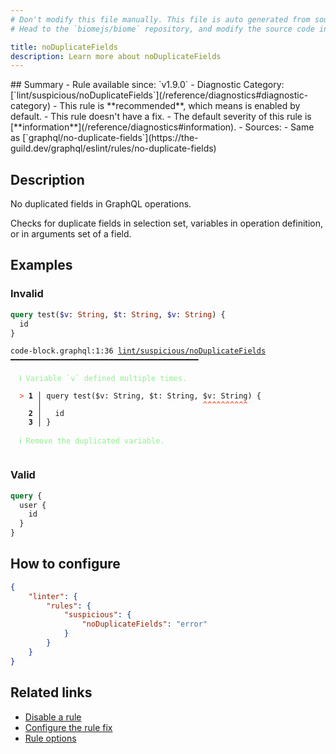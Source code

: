 ```yaml
---
# Don't modify this file manually. This file is auto generated from source, and you will lose your changes next time the website is built.
# Head to the `biomejs/biome` repository, and modify the source code in there.

title: noDuplicateFields
description: Learn more about noDuplicateFields
---
```


<Tabs>
<TabItem label="GraphQL" icon="seti:graphql">
## Summary
- Rule available since: `v1.9.0`
- Diagnostic Category: [`lint/suspicious/noDuplicateFields`](/reference/diagnostics#diagnostic-category)
- This rule is **recommended**, which means is enabled by default.
- This rule doesn't have a fix.
- The default severity of this rule is [**information**](/reference/diagnostics#information).
- Sources: 
  - Same as [`graphql/no-duplicate-fields`](https://the-guild.dev/graphql/eslint/rules/no-duplicate-fields)

## Description
No duplicated fields in GraphQL operations.

Checks for duplicate fields in selection set, variables in operation definition, or in arguments set of a field.

## Examples

### Invalid

```graphql
query test($v: String, $t: String, $v: String) {
  id
}
```

<pre class="language-text"><code class="language-text">code-block.graphql:1:36 <a href="https://biomejs.dev/linter/rules/no-duplicate-fields">lint/suspicious/noDuplicateFields</a> ━━━━━━━━━━━━━━━━━━━━━━━━━━━━━━━━━━━━━━━━━━<br /><br />  <strong><span style="color: lightgreen;">ℹ</span></strong> <span style="color: lightgreen;">Variable `v` defined multiple times.</span><br />  <br />  <strong><span style="color: Tomato;">&gt;</span></strong> <strong>1 │ </strong>query test($v: String, $t: String, $v: String) &#123;<br />   <strong>   │ </strong>                                   <strong><span style="color: Tomato;">^</span></strong><strong><span style="color: Tomato;">^</span></strong><strong><span style="color: Tomato;">^</span></strong><strong><span style="color: Tomato;">^</span></strong><strong><span style="color: Tomato;">^</span></strong><strong><span style="color: Tomato;">^</span></strong><strong><span style="color: Tomato;">^</span></strong><strong><span style="color: Tomato;">^</span></strong><strong><span style="color: Tomato;">^</span></strong><strong><span style="color: Tomato;">^</span></strong><br />    <strong>2 │ </strong>  id<br />    <strong>3 │ </strong>&#125;<br />  <br />  <strong><span style="color: lightgreen;">ℹ</span></strong> <span style="color: lightgreen;">Remove the duplicated variable.</span><br />  <br /></code></pre>

### Valid

```graphql
query {
  user {
    id
  }
}
```

## How to configure
```json title="biome.json"
{
	"linter": {
		"rules": {
			"suspicious": {
				"noDuplicateFields": "error"
			}
		}
	}
}

```
## Related links

- [Disable a rule](/linter/#disable-a-rule)
- [Configure the rule fix](/linter#configure-the-rule-fix)
- [Rule options](/linter/#rule-options)

</TabItem>
</Tabs>

